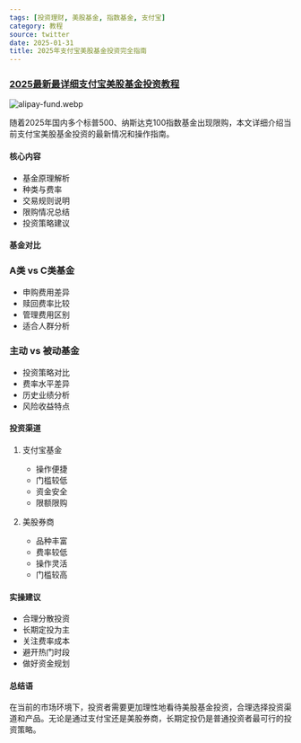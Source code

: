 ```yaml
---
tags: [投资理财, 美股基金, 指数基金, 支付宝]
category: 教程
source: twitter
date: 2025-01-31
title: 2025年支付宝美股基金投资完全指南
---
```


### [2025最新最详细支付宝美股基金投资教程](https://twitter-thread.com/t/1882409515930550744)

![alipay-fund.webp](https://img.mengpeng.tech/i/2025/02/07/67a5ecf70053d.webp)

随着2025年国内多个标普500、纳斯达克100指数基金出现限购，本文详细介绍当前支付宝美股基金投资的最新情况和操作指南。

#### 核心内容

- 基金原理解析
- 种类与费率
- 交易规则说明
- 限购情况总结
- 投资策略建议

#### 基金对比

### A类 vs C类基金
- 申购费用差异
- 赎回费率比较
- 管理费用区别
- 适合人群分析

### 主动 vs 被动基金
- 投资策略对比
- 费率水平差异
- 历史业绩分析
- 风险收益特点

#### 投资渠道

1. 支付宝基金
   - 操作便捷
   - 门槛较低
   - 资金安全
   - 限额限购

2. 美股券商
   - 品种丰富
   - 费率较低
   - 操作灵活
   - 门槛较高

#### 实操建议

- 合理分散投资
- 长期定投为主
- 关注费率成本
- 避开热门时段
- 做好资金规划

#### 总结语

在当前的市场环境下，投资者需要更加理性地看待美股基金投资，合理选择投资渠道和产品。无论是通过支付宝还是美股券商，长期定投仍是普通投资者最可行的投资策略。 